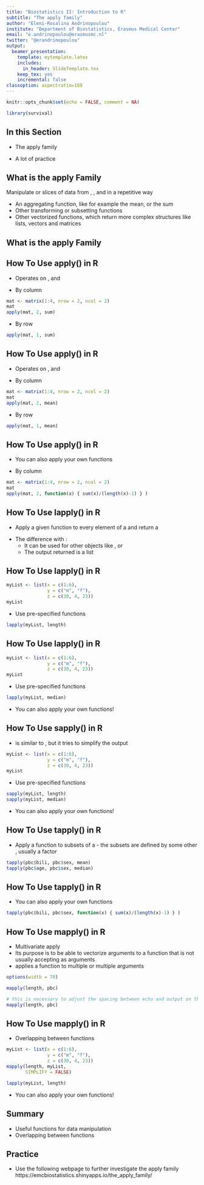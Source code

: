```yaml
---
title: "Biostatistics II: Introduction to R"
subtitle: "The apply family"
author: "Eleni-Rosalina Andrinopoulou"
institute: "Department of Biostatistics, Erasmus Medical Center"
email: "e.andrinopoulou@erasmusmc.nl"
twitter: "@erandrinopoulou"
output:
  beamer_presentation:
    template: mytemplate.latex
    includes:
      in_header: SlideTemplate.tex
    keep_tex: yes
    incremental: false
classoption: aspectratio=169
---
```


```r
knitr::opts_chunk$set(echo = FALSE, comment = NA)

library(survival)
```


## In this Section

* The apply family

* A lot of practice


##  What is the apply Family

Manipulate \blue{vectors} or slices of data from \blue{matrices}, \blue{arrays}, \blue{data frames} and \blue{lists} in a repetitive way 

\vspace*{0.7cm}

  - An aggregating function, like for example the mean, or the sum
  - Other transforming or subsetting functions
  - Other vectorized functions, which return more complex structures like lists, vectors and matrices
  
  
## What is the apply Family  

\blue{apply(), lapply() , sapply(), tapply(), mapply()}

\vspace*{3ex} 

\textbf{But how and when should we use these?}


## How To Use apply() in R

* Operates on \blue{\texttt{matrices}}, \blue{\texttt{arrays}} and \blue{\texttt{data frames}}

\begincols[t, onlytextwidth]
\begincol{0.57\linewidth}
* By column
```r
mat <- matrix(1:4, nrow = 2, ncol = 2)
mat
apply(mat, 2, sum)
```


\endcol
\begincol{0.37\linewidth}
* By row
```r
apply(mat, 1, sum)
```

\endcol
\endcols


## How To Use apply() in R  

* Operates on \blue{\texttt{matrices}}, \blue{\texttt{arrays}} and \blue{\texttt{data frames}}

\begincols[t, onlytextwidth]
\begincol{0.57\linewidth}
* By column
```r
mat <- matrix(1:4, nrow = 2, ncol = 2)
mat
apply(mat, 2, mean)
```

\endcol
\begincol{0.37\linewidth}
* By row
```r
apply(mat, 1, mean)
```

\endcol
\endcols


## How To Use apply() in R  

* You can also apply your own functions


* By column
```r
mat <- matrix(1:4, nrow = 2, ncol = 2)
mat
apply(mat, 2, function(x) { sum(x)/(length(x)-1) } )
```




## How To Use lapply() in R 

* Apply a given function to every element of a \blue{\texttt{list}} and return a \blue{\texttt{list}}

\vspace*{0.6cm}

* The difference with \blue{\texttt{apply()}}:
  - It can be used for other objects like \blue{\texttt{vector}}, \blue{\texttt{data.frame}} or \blue{\texttt{list}}
  - The output returned is a list


## How To Use lapply() in R  

\begincols[t, onlytextwidth]
\begincol{0.47\linewidth}

\vspace*{-0.7cm}

```r
myList <- list(x = c(1:6), 
               y = c("m", "f"), 
               z = c(30, 4, 23))
myList
```

\endcol
\begincol{0.47\linewidth}

\vspace*{-0.5cm}

* Use pre-specified functions
```r
lapply(myList, length)
```

\endcol
\endcols


## How To Use lapply() in R  

\begincols[t, onlytextwidth]
\begincol{0.47\linewidth}

\vspace*{-0.4cm}

```r
myList <- list(x = c(1:6), 
               y = c("m", "f"), 
               z = c(30, 4, 23))
myList
```


\endcol
\begincol{0.47\linewidth}


* Use pre-specified functions

\vspace*{-0.4cm}

```r
lapply(myList, median)
```

\vspace*{0.2cm}
* You can also apply your own functions!

\endcol
\endcols


## How To Use sapply() in R 

* \blue{\texttt{sapply()}} is similar to \blue{\texttt{lapply()}}, but it tries to simplify the output

\begincols[t, onlytextwidth]
\begincol{0.47\linewidth}

\vspace*{-0.4cm}

```r
myList <- list(x = c(1:6), 
               y = c("m", "f"), 
               z = c(30, 4, 23))
myList
```



\endcol
\begincol{0.47\linewidth}



* Use pre-specified functions

\vspace*{-0.4cm}

```r
sapply(myList, length)
sapply(myList, median)
```

\vspace*{0.2cm}

* You can also apply your own functions!

\endcol
\endcols


## How To Use tapply() in R

* Apply a function to subsets of a \blue{\texttt{vector}} - the subsets are defined by some other \blue{\texttt{vector}}, usually a factor

```r
tapply(pbc$bili, pbc$sex, mean)
tapply(pbc$age, pbc$sex, median)
```


## How To Use tapply() in R  

* You can also apply your own functions

```r
tapply(pbc$bili, pbc$sex, function(x) { sum(x)/(length(x)-1) } )
```


## How To Use mapply() in R

* Multivariate apply
* Its purpose is to be able to vectorize arguments to a function that is not usually accepting \blue{\texttt{vectors}} as arguments
* \blue{\texttt{mapply()}} applies a function to multiple \blue{\texttt{list}} or multiple \blue{\texttt{vector}} arguments

\vspace*{2ex}
```r
options(width = 70)
```
```r
mapply(length, pbc)
```
\vspace*{-2ex}
```r
# this is necessary to adjust the spacing between echo and output on the slide
mapply(length, pbc)
```
\vspace*{-3ex}

## How To Use mapply() in R  

* Overlapping between functions

\begincols[t, onlytextwidth]
\begincol{0.47\linewidth}
\vspace*{-3ex}
```r
myList <- list(x = c(1:6), 
               y = c("m", "f"), 
               z = c(30, 4, 23))
mapply(length, myList, 
       SIMPLIFY = FALSE)
```


\endcol
\begincol{0.47\linewidth}

\vspace*{-0.2cm}

```r
lapply(myList, length)
```


\vspace*{0.2cm}

* You can also apply your own functions!

\endcol
\endcols

## Summary

\blue{apply(), lapply() , sapply(), tapply(), mapply()}

* Useful functions for data manipulation
* Overlapping between functions


## Practice

* Use the following webpage to further investigate the apply family \
https://emcbiostatistics.shinyapps.io/the_apply_family/



